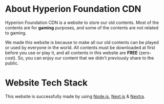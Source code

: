 # About Hyperion Foundation CDN
Hyperion Foundation CDN is a website to store our old contents. Most of the contents are for **gaming** purposes, 
and some of the contents are not related to gaming.

We made this website is because to make all our old contents can be played or used by everyone in the world.
All contents must be downloaded at first before you use or play it, and all contents in this website are **FREE** (zero-cost).
So, you can enjoy our content that we didn't previously share to the public.

# Website Tech Stack
This website is successfully made by using [Node.js](https://nodejs.org), [Next.js](https://nextjs.org) & [Nextra](https://nextra.site).
